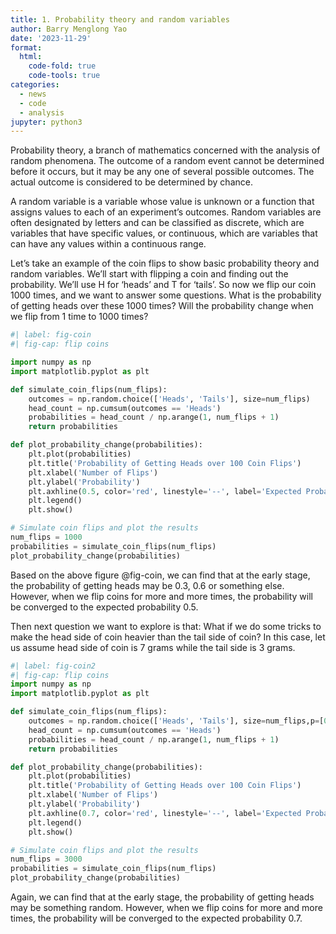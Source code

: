 ```yaml
---
title: 1. Probability theory and random variables
author: Barry Menglong Yao
date: '2023-11-29'
format:
  html:
    code-fold: true
    code-tools: true
categories:
  - news
  - code
  - analysis
jupyter: python3
---
```



Probability theory, a branch of mathematics concerned with the analysis of random phenomena. The outcome of a random event cannot be determined before it occurs, but it may be any one of several possible outcomes. The actual outcome is considered to be determined by chance.

A random variable is a variable whose value is unknown or a function that assigns values to each of an experiment's outcomes. Random variables are often designated by letters and can be classified as discrete, which are variables that have specific values, or continuous, which are variables that can have any values within a continuous range.

Let’s take an example of the coin flips to show basic probability theory and random variables. We’ll start with flipping a coin and finding out the probability. We’ll use H for ‘heads’ and T for ‘tails’. 
So now we flip our coin 1000 times, and we want to answer some questions. What is the probability of getting heads over these 1000 times? Will the probability change when we flip from 1 time to 1000 times?


```python
#| label: fig-coin
#| fig-cap: flip coins

import numpy as np
import matplotlib.pyplot as plt

def simulate_coin_flips(num_flips):
    outcomes = np.random.choice(['Heads', 'Tails'], size=num_flips)
    head_count = np.cumsum(outcomes == 'Heads')
    probabilities = head_count / np.arange(1, num_flips + 1)
    return probabilities

def plot_probability_change(probabilities):
    plt.plot(probabilities)
    plt.title('Probability of Getting Heads over 100 Coin Flips')
    plt.xlabel('Number of Flips')
    plt.ylabel('Probability')
    plt.axhline(0.5, color='red', linestyle='--', label='Expected Probability (0.5)')
    plt.legend()
    plt.show()

# Simulate coin flips and plot the results
num_flips = 1000
probabilities = simulate_coin_flips(num_flips)
plot_probability_change(probabilities)
```

Based on the above figure @fig-coin, we can find that at the early stage, the probability of getting heads may be 0.3, 0.6 or something else. However, when we flip coins for more and more times, the probability will be converged to the expected probability 0.5.

Then next question we want to explore is that: What if we do some tricks to make the head side of coin heavier than the tail side of coin? In this case, let us assume head side of coin is 7 grams while the tail side is 3 grams.

```python
#| label: fig-coin2
#| fig-cap: flip coins
import numpy as np
import matplotlib.pyplot as plt

def simulate_coin_flips(num_flips):
    outcomes = np.random.choice(['Heads', 'Tails'], size=num_flips,p=[0.7,0.3])
    head_count = np.cumsum(outcomes == 'Heads')
    probabilities = head_count / np.arange(1, num_flips + 1)
    return probabilities

def plot_probability_change(probabilities):
    plt.plot(probabilities)
    plt.title('Probability of Getting Heads over 100 Coin Flips')
    plt.xlabel('Number of Flips')
    plt.ylabel('Probability')
    plt.axhline(0.7, color='red', linestyle='--', label='Expected Probability (0.5)')
    plt.legend()
    plt.show()

# Simulate coin flips and plot the results
num_flips = 3000
probabilities = simulate_coin_flips(num_flips)
plot_probability_change(probabilities)
```

Again, we can find that at the early stage, the probability of getting heads may be something random. However, when we flip coins for more and more times, the probability will be converged to the expected probability 0.7. 

